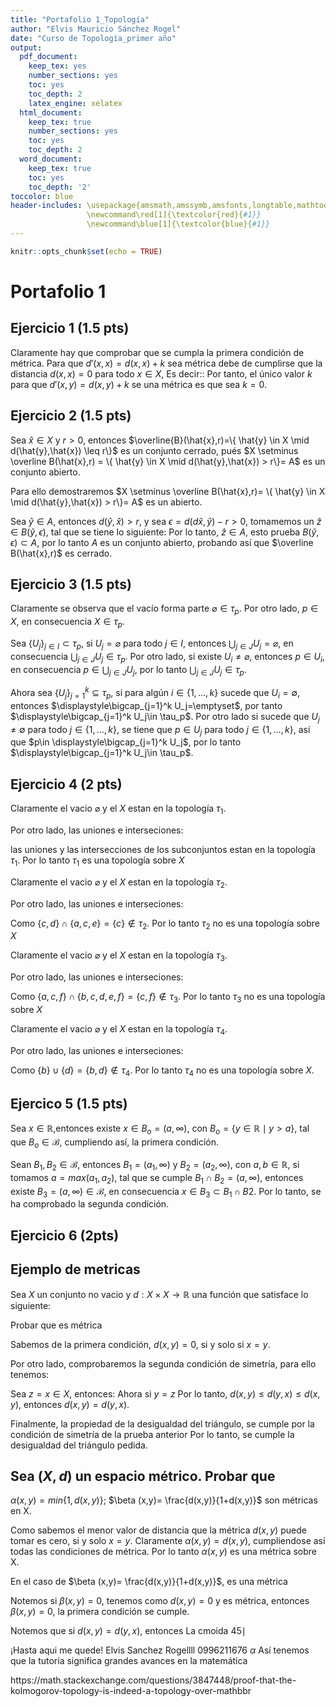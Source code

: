 ```yaml
---
title: "Portafolio 1_Topología"
author: "Elvis Mauricio Sánchez Rogel"
date: "Curso de Topología_primer año"
output: 
  pdf_document: 
    keep_tex: yes
    number_sections: yes
    toc: yes
    toc_depth: 2
    latex_engine: xelatex
  html_document:
    keep_tex: true
    number_sections: yes
    toc: yes
    toc_depth: 2
  word_document:
    keep_tex: true
    toc: yes
    toc_depth: '2'
toccolor: blue  
header-includes: \usepackage{amsmath,amssymb,amsfonts,longtable,mathtools,color,array,booktabs,algorithm2e} 
                 \newcommand\red[1]{\textcolor{red}{#1}}  
                 \newcommand\blue[1]{\textcolor{blue}{#1}}     
---
```


```r
knitr::opts_chunk$set(echo = TRUE)
```

#  Portafolio 1
## Ejercicio 1 (1.5 pts)
\textcolor{red}{Sea $d$ una distancia definida en un conjunto arbitrario $X$, sea $k \in \mathbb{R}$.Estudiar para que valores de $k$ la aplicación $d'$ definida como $d'(x,y)=d(x,y)+k$ sería también una métrica.}


\textbf{Demostración:}

Claramente hay que comprobar que se cumpla la primera condición de métrica. Para que $d'(x,x)=d(x,x)+k$ sea métrica debe de cumplirse que la distancia $d(x,x)=0$ para todo $x \in X$, Es decir::
\begin{eqnarray*}
  0 & = & d'(x,x) \\
  0 & = & d(x,x)+k  \\
  0 & = & 0 + k \\
  0 & = & k 
\end{eqnarray*}
Por tanto, el único valor $k$ para que $d'(x,y) =d(x,y)+k$ se una métrica es que sea $k=0$.

## Ejercicio 2 (1.5 pts)

\textcolor{red}{ Sea $(X,d)$ un espacio métrico. Probar que las bolas cerradas son conjuntos cerrados.}

\textbf{Demostración:}

Sea $\hat{x} \in X$ y $r>0$, entonces $\overline{B}(\hat{x},r)=\{ \hat{y} \in X \mid  d(\hat{y},\hat{x}) \leq r\}$ es un conjunto cerrado, pués
$X \setminus \overline B(\hat{x},r) =  \{ \hat{y} \in X \mid d(\hat{y},\hat{x}) > r\}= A$ es un conjunto abierto. 

Para ello demostraremos $X \setminus \overline B(\hat{x},r)= \{ \hat{y} \in X \mid d(\hat{y},\hat{x}) > r\}= A$ es un abierto.

Sea $\hat{y} \in A$, entonces $d(\hat{y},\hat{x})>r$, y sea $\epsilon=d(d\hat{x},\hat{y})-r>0$, tomamemos un $\hat{z} \in B(\hat{y}, \epsilon)$, tal que se tiene lo siguiente:
\begin{eqnarray*}
                           d(\hat{y},\hat{x}) & \leq & d(\hat{y},\hat{z}) + d(\hat{z},\hat{x})\\
        d(\hat{y},\hat{x}) +r - d(\hat{y},\hat{x}) < d(\hat{y},\hat{x}) - d(\hat{y},\hat{z}) & \leq & d(\hat{z},\hat{x})\\
                                              r & < & d(\hat{z},\hat{x})\\
\end{eqnarray*}
Por lo tanto, $\hat{z} \in A$, esto prueba  $B(\hat{y}, \epsilon) \subset A$, por lo tanto $A$ es un conjunto abierto, probando así que $\overline B(\hat{x},r)$ es cerrado.

## Ejercicio 3 (1.5 pts)

\textcolor{red}{Sea $X$ un conjunto  y $p \in X$ un punto arbitrario. Demostrar que la familia $\tau_p = \{ U \subset X \;|\; p \in U \} \cup \{ \varnothing \}$ es una topología}

\textbf{Demostración:}

Claramente se observa que el vacío forma parte $\varnothing \in \tau_p$. Por otro  lado, $p \in X$, en consecuencia $X \in \tau_p$.

Sea $\{U_j \}_{j \in I} \subset \tau_p$, si $U_j= \varnothing$ para todo $j \in I$, entonces $\displaystyle \bigcup_{j \in J} U_j  = \varnothing$, en consecuencia $\displaystyle\bigcup_{j \in J} U_j \in \tau_p$. Por otro lado, si existe $U_i \neq \varnothing$, entonces $p \in U_i$, en consecuencia $p\in \displaystyle\bigcup_{j \in J} U_j$, por lo tanto $\displaystyle\bigcup_{j \in J} U_j \in \tau_p$.

Ahora sea $\{U_j\}_{j=1}^k\subseteq \tau_p$, si para algún $i\in \{1,\ldots, k\}$ sucede que $U_i=\emptyset$, entonces $\displaystyle\bigcap_{j=1}^k U_j=\emptyset$, por tanto $\displaystyle\bigcap_{j=1}^k U_j\in \tau_p$. Por otro lado si sucede que $U_j\ne \emptyset$ para todo  $j\in \{1,\ldots, k\}$, se tiene que $p\in U_j$ para todo  $j\in \{1,\ldots, k\}$, así que $p\in \displaystyle\bigcap_{j=1}^k U_j$, por lo tanto $\displaystyle\bigcap_{j=1}^k U_j\in \tau_p$.

## Ejercicio 4 (2 pts)

\textcolor{red}{Se considera el conjunto $X=\{a,b,c,d,e,f \}$. Indicar justificadamente si las siguientes familias constituyen topologías en $X$.}
\begin{itemize}
\item [a)] $\tau_{1} =\{ \varnothing,X,\{a\},\{c,d\},\{a,c,d\},\{a,b,c,d,e\}\}$
\item [b)] $\tau_{2} =\{ \varnothing,X,\{a\},\{c,d\},\{a,c,e\},\{b,c,d\},\{a,b,c,d,e\}\}$
\item [c)] $\tau_{3} =\{ \varnothing,X,\{a\},\{f\},\{a,f\},\{a,c,f\},\{b,c,d,e,f\}\}$
\item [d)]$\tau_{4} =\{ \varnothing,X,\{b\},\{d\},\{a,d\},\{a,b,d\},\{a,b,c,d,e\}\}$
\end{itemize}
\textcolor{blue}{a) $\tau_{1} =\{ \varnothing,X,\{a\},\{c,d\},\{a,c,d\},\{a,b,c,d,e\}\}$}

\textbf{Demostración:}

Claramente el vacio $\varnothing$ y el $X$ estan en la topología $\tau_1$.

Por otro lado, las uniones e interseciones:

\begin{align*}
\mbox{Unión}                               &        &          &\mbox{Intersección} \\
\{a\} \cup \varnothing =\{a\}              &        &          &\{a\} \cap \{c,d\}=\varnothing \\
\{a\} \cup \{c,d\}=\{a,c,d\}               &        &          &\{a\} \cap \{a,c,d\}=\{a\} \\
\{a\} \cup \{a,c,d\}=\{a,c,d\}             &        &          &\{a\} \cap \{a,b,c,d,e\}=\{a\} \\
\{c,d\} \cup \{a,c,d\}=\{a,c,d\}           &        &          &\{c,d\} \cap \{a,c,d\}=\{c,d\} \\
\{a,c,d\} \cup \{a,b,c,d,e\}=\{a,b,c,d,e\} &        &          &\{a,c,d\} \cap \{a,b,c,d,e\}=\{a,c,d\} \\
\{a,b,c,d,e\} \cup \{a,b,c,d,e,f\}= X      &        &          &\{a,b,c,d,e\} \cap \{a,b,c,d,e,f\}=\{a,b,c,d,e\} 
\end{align*}

las uniones y las intersecciones de los subconjuntos estan en la topología $\tau_{1}$. Por lo tanto $\tau_{1}$ es una topología sobre $X$

\textcolor{blue}{b) $\tau_{2} =\{ \varnothing,X,\{a\},\{c,d\},\{a,c,e\},\{b,c,d\},\{a,b,c,d,e\}\}$}

\textbf{Demostración:}

Claramente el vacio $\varnothing$ y el $X$ estan en la topología $\tau_2$.

Por otro lado, las uniones e interseciones:

\begin{align*}
\mbox{Unión}                               &        &          &\mbox{Intersección} \\
\{a\} \cup \varnothing =\{a\}              &        &          &\{a\} \cap \{c,d\}=\varnothing \\
\{a\} \cup \{c,d\}=\{a,c,d\}               &        &          &\{a\} \cap \{a,c,e\}=\{a\} \\
\{a\} \cup \{a,c,d\}=\{a,c,d\}             &        &          &\{a\} \cap \{b,c,d\}=\varnothing \\
\{c,d\} \cup \{a,c,d\}=\{a,c,d\}           &        &          &\textcolor{blue}{\{c,d\} \cap \{a,c,e\}=\{c\}} \\
\{a,c,d\} \cup \{a,b,c,d,e\}=\{a,b,c,d,e\} &        &          &\{a,c,e\} \cap \{b,c,d\}=\{c\} \\
\{a,b,c,d,e\} \cup \{a,b,c,d,e,f\}= X      &        &          &\{b,c,d\} \cap \{a,b,c,d,e,f\}=\{b,c,d\} 
\end{align*}

Como  $\{c,d\} \cap \{a,c,e\}=\{c\} \notin \tau_2$. Por lo tanto $\tau_{2}$ no es una topología sobre $X$

\textcolor{blue}{c) $\tau_{3} =\{ \varnothing,X,\{a\},\{f\},\{a,f\},\{a,c,f\},\{b,c,d,e,f\}\}$}

\textbf{Demostración:}

Claramente el vacio $\varnothing$ y el $X$ estan en la topología $\tau_3$.

Por otro lado, las uniones e interseciones:

\begin{align*}
\mbox{Unión}                               &        &          &\mbox{Intersección} \\
\{a\} \cup \varnothing =\{a\}              &        &          &\{a\} \cap \{f\}=\varnothing \\
\{a\} \cup \{f\}=\{a,f\}                   &        &          &\{a\} \cap \{a,f\}=\{a\} \\
\{a\} \cup \{a,c,f\}=\{a,c,f\}             &        &          &\{a\} \cap \{b,c,d,e,f\}=\varnothing \\
\{a\} \cup \{b,c,d,e,f\}= X                &        &          &\{f\} \cap \{a,f\}=\{f\} \\
\{a,f\} \cup \{a,c,f\}=\{a,c,f\}           &        &          &\{a,f\} \cap \{a,c,f\}=\{a,f\} \\
\{a,c,f\} \cup \{b,c,d,e,f\}= X            &        &          &\textcolor{blue}{\{a,c,f\} \cap \{b,c,d,e,f\}=\{c,f\}}
\end{align*}

Como  $\{a,c,f\} \cap \{b,c,d,e,f\}=\{c,f\} \notin \tau_3$. Por lo tanto $\tau_{3}$ no es una topología sobre $X$

\textcolor{blue}{d) $\tau_{4} =\{ \varnothing,X,\{b\},\{d\},\{a,d\},\{a,b,d\},\{a,b,c,d,e\}\}$}

\textbf{Demostración:}

Claramente el vacio $\varnothing$ y el $X$ estan en la topología $\tau_4$.

Por otro lado, las uniones e interseciones:

\begin{align*}
\mbox{Unión}                                  &        &          &\mbox{Intersección} \\
\{b\} \cup \varnothing =\{b\}                 &        &          &\{b\} \cap \{d\}=\varnothing \\
\{b\} \cup \{a,d\}=\{a,b,d\}                  &        &          &\{d\} \cap \{a,d\}=\{d\} \\
\textcolor{blue}{\{b\} \cup \{d\}=\{b,d\}}                      &        &          &\{a,d\} \cap \{a,b,d\}=\{a,d\} \\
\{a,d\} \cup \{a,b,d\}= \{a,b,d\}             &        &          &\{a,d\} \cap \{d\}=\{d\} \\
\{a,b,d\} \cup \{a,b,c,d,e\}=\{a,b,c,d,e\}    &        &          &\{a,f\} \cap \{a,c,f\}=\{a,f\} \\
\{a,d\} \cup X = X                            &        &          &\{a,b,d\} \cap \{a,b,c,d,e\}=\{a,b,d\} 
\end{align*}

Como  $\{b\} \cup \{d\}=\{b,d\} \notin \tau_4$. Por lo tanto $\tau_{4}$ no es una topología sobre $X$.

## Ejercico 5 (1.5 pts)

\textcolor{red}{Probar que el conjunto $\mathcal{B}=\{(a,\infty), a \in \mathbb{R}\}$ es una base de topología en $\mathbb{R}$. La topología generada por cada base se llama topología de Kolmogorov.}

Sea $x \in \mathbb{R}$,entonces existe $x \in B_o=(a, \infty)$, con $B_o=\{ y \in \mathbb{R} \mid y > a\}$, tal que $B_o \in  \mathcal{B}$, cumpliendo así, la primera condición.

Sean $B_1,B_2 \in \mathcal{B}$, entonces $B_1=(a_1, \infty)$ y $B_2=(a_2, \infty)$, con $a,b \in \mathbb{R}$, si tomamos $a=max(a_1,a_2)$, tal que se cumple $B_1 \cap B_2=(a, \infty)$, entonces existe $B_3=(a,\infty) \in \mathcal{B}$, en consecuencia $x\in B_3 \subset B_1 \cap B2$. Por lo tanto, se ha comprobado la segunda condición.

## Ejercicio 6 (2pts)

\textcolor{red}{Considera $X=\mathbb{R}$. Indicar si los siguientes conjuntos son abiertos y/o cerrados considerando la topología usual $\tau_u$ y la topología de Kolmogorov $\tau_K$ descrita en el ejemplo anterior.}
\begin{itemize}
\item[a)] $(0,1)$
El intervalo $(0,1)$ es abierto en la $\tau_u$, debido a que su complemeto es cerrado es decir, $(-\infty,0]U[1,\infty)$.

Por otro lado, no es abierto, ni cerrado en la topología de Kolmogorov, debido a que falla en el $1$ por la definición de baseen $\tau_k$, y no es cerrado ya su complemento sería $(-\infty,0]U[1,\infty)$, ninguno se ajusta a los básicos de la forma $(a,\infty)$.

\item[b)] $(0,1]$
El intervalo $(0,1]$ es cerrado en la $\tau_u$, debido a que su complemento es abierto $(1,\infty)$.
No es abierto, ni cerrado en $\tau_k$, porque no hay básico en su complemento de la forma $(a, \infty)$.
\item[c)] $[0,1]$
El intervalo $[0,1]$ es cerrado en la $\tau_u$, debido a que su complemento es abierto $(-\infty, 0) \cup (1,\infty)$

Por otro lado, no es abierto ni cerrado en la topología de Kolmogorov, devido a que falla en el $0$ y $1$ por la definición de base  en $\tau_k$.porque no hay básico en su complemento de la forma $(a, \infty)$.

\item[d)] $[1, \infty)$
El intervalo $[1, \infty)$ no es abierto en la $\tau_u$, pero si cerrado $\tau_u$, debido a que su complemento es abierto $(-\infty,1)$.

Por otro lado, no es abierto en la topología de Kolmogorov, devido a que falla en el $1$ por la definición de base  en $\tau_k$.
No es cerrado en $\tau_k$, porque no hay basico en su complemento de la forma $(a, \infty)$.

\item[e)] $(- \infty,0]$
El intervalo $(- \infty,0]$ no es abierto en la $\tau_u$, pero si cerrado $\tau_u$, debido a que su complemento es abierto $(0,\infty)$.
Mientras que no es abierto en la topología de Kolmogorov, devido a que falla en el $0$ por la definición de base  en $\tau_k$.
Por otro lado, si es cerrado en $\tau_k$, ya que su complemento es abierto, es decir, $(0,\infty)$ es abierto.
\end{itemize}

## Ejemplo de metricas

Sea $X$ un conjunto no vacio y $d: X \times X \longrightarrow \mathbb{R}$ una función que satisface lo siguiente:
\begin{itemize}
\item [a)] $d(x,y)=0$, si y solo si $x=y$
\item [b)] $d(x,y)= d(x,z)+d(y,z)$
\end{itemize}
Probar que es métrica

\textbf{Demostración:}

Sabemos de la primera condición, $d(x,y)=0$, si y solo si $x=y$.

Por otro lado, comprobaremos la segunda condición de simetría, para ello tenemos:

Sea $z=x \in X$, entonces:
\begin{eqnarray*}
d(x,y) \leq  d(x,z) + d(y,z)\\
d(x,y) \leq  d(x,x) + d(y,x)\\
d(x,y) \leq  d(y,x)
\end{eqnarray*}
Ahora si $y=z$
\begin{eqnarray*}
d(y,x) \leq  d(y,z) + d(x,z)\\
d(y,x) \leq  d(y,y) + d(x,y)\\
d(y,x) \leq  d(x,y)
\end{eqnarray*}
Por lo tanto, $d(x,y) \leq d(y,x) \leq d(x,y)$, entonces $d(x,y)= d(y,x)$.

Finalmente, la propiedad de la desigualdad del triángulo, se cumple por la condición de simetría de la prueba anterior
\begin{eqnarray*}
d(x,y) \leq  d(x,z) + d(y,z)=d(z,y)\\
d(x,y) \leq  d(x,z) + d(z,y)
\end{eqnarray*}
Por lo tanto, se cumple la desigualdad del triángulo pedida.

## Sea $(X,d)$ un espacio métrico. Probar que 
$\alpha (x,y)=min \{1,d(x,y)\}$; $\beta (x,y)= \frac{d(x,y)}{1+d(x,y)}$
son métricas en X.

\textbf{Demostración:}

Como sabemos el menor valor de distancia que la métrica $d(x,y)$ puede tomar es cero, si y solo $x=y$. Claramente
$\alpha (x,y)=d(x,y)$, cumpliendose así todas las condiciones de métrica. Por lo tanto $\alpha (x,y)$
es una métrica sobre X.

En el caso de $\beta (x,y)= \frac{d(x,y)}{1+d(x,y)}$, es una métrica

\textbf{Demostración:}

Notemos si $\beta (x,y)=0$, tenemos
\begin{eqnarray*}
0 & = & \frac{d(x,y)}{1+d(x,y)}\\
0 & = & d(x,y)\\
\end{eqnarray*}
como $d(x,y)=0$ y es métrica, entonces $\beta (x,y)=0$, la primera condición se cumple.

Notemos que si $d(x,y)=d(y,x)$, entonces
\begin{eqnarray*}
\frac{d(x,y)}{1+d(x,y)} & = & \frac{d(y,x)}{1+d(y,x)}\\
\end{eqnarray*}
La cmoida 
$45 \mid$

¡Hasta aqui me quede!
Elvis Sanchez Rogellll
0996211676
$\alpha$
 Así tenemos que la tutoría significa grandes avances en la matemática

https://math.stackexchange.com/questions/3847448/proof-that-the-kolmogorov-topology-is-indeed-a-topology-over-mathbbr
